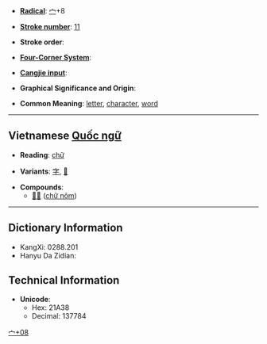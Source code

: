 * '''[[Wiktionary:Chinese radical index| Radical]]''': [[Wiktionary:Chinese radical index 宀|宀]]+8

* '''[[Wiktionary:Chinese total strokes index|Stroke number]]''': [[Wiktionary:Chinese total strokes index 11|11]]

* '''Stroke order''': 

* '''[[Wiktionary:Chinese four corner index|Four-Corner System]]''': 

* '''[[Wiktionary:Chinese Cangjie index|Cangjie input]]''': <!--???? (????)-->

* '''Graphical Significance and Origin''': 

* '''Common Meaning''': [[letter]], [[character]], [[word]]

----

== Vietnamese [[Quốc ngữ]] ==

* '''Reading''': [[chữ]]<!-- originally [[tự]] -->

* '''Variants''': [[字]], [[𡦂]]<!--21982-->

* '''Compounds''':
**[[𡨸喃]] ([[chữ nôm]])

----

== Dictionary Information ==

* KangXi: 0288.201
* Hanyu Da Zidian:

== Technical Information ==

* '''Unicode''':
** Hex: 21A38
** Decimal: 137784

[[Category:Vietnamese-only CJKV Characters|宀+08]]